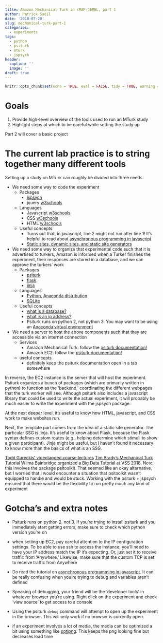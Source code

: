 ```yaml
---
title: Amazon Mechanical Turk in cMAP-CEMNL, part 1
author: Patrick Sadil
date: '2018-07-20'
slug: mechanical-turk-part-I
categories:
  - experiments
tags:
  - python
  - psiturk
  - mturk
  - jspsych
header:
  caption: ''
  image: ''
draft: true
---
```


```r
knitr::opts_chunk$set(echo = TRUE, eval = FALSE, tidy = TRUE, warning = FALSE)
```

# Goals

1. Provide high-level overview of the tools used to run an MTurk study
2. Highlight steps at which to be careful while setting the study up

Part 2 will cover a basic project

# The current lab practice is to string together many different tools


Setting up a study on MTurk can roughly be divided into three needs. 


* We need some way to code the experiment 
  + Packages
    - [jspsych](www.jspsych.org)
    - jquery [w3schools](https://www.w3schools.com/jquery/default.asp)
  + Languages
    - Javascript [w3schools](www.w3schools.com/js/default.asp)
    - CSS [w3schools](www.w3schools.com/css/default.asp)
    - HTML [w3schools](www.w3schools.com/html/default.asp)
  + Useful concepts
    - Turns out that, in javascript, line 2 might not run after line 1! It's helpful to read about [asynchronous programming in javascript](javascript.info/callbacks)
    - [Static sites, dynamic sites, and static site generators](about.gitlab.com/2016/06/03/ssg-overview-gitlab-pages-part-1-dynamic-x-static/)
    
* We need some way to organize that experimental code such that it is advertised to turkers, Amazon is informed when a Turker finishes the experiment, their responses are stored in a database, and we can approve the turkers' work 
  + Packages
    - [psiturk](psiturk.readthedocs.io/en/latest/)
    - [flask](flask.pocoo.org/docs/1.0/#)
    - [jinja](www.palletsprojects.com/p/jinja/)
  + Languages
    - [Python](python.swaroopch.com/), [Anaconda distribution](www.anaconda.com/download/)
    - [SQLite](cran.r-project.org/web/packages/dbplyr/vignettes/dbplyr.html)
  + Useful concepts
    - [what is a database?](taylorwhitten.github.io/blog/RSQLite1)
    - [what is an ip address?](www.howtogeek.com/66214/how-to-forward-ports-on-your-router/)
    - Psiturk runs on python 2, not python 3. You may want to be using an [Anaconda virtual environment](conda.io/docs/user-guide/tasks/manage-environments.html)

* We need a server to host the above components such that they are accessible via an internet connection 
  + Services
    - Amazon Mechanical Turk: follow the [psiturk documentation!](psiturk.readthedocs.io/en/latest/amt_setup.html#)
    - Amazon EC2: follow the [psiturk documentation!](psiturk.readthedocs.io/en/latest/amazon_ec2.html)
  + useful concepts
    - definitely keep the psiturk documentation open in a tab somewhere

In reverse, the EC2 instance is the server that will host the experiment. Psiturk organizes a bunch of packages (which are primarily written in python) to function as the 'backend,' coordinating the different webpages that the turk worker will see. Although psiturk also includes a javascript library that could be used to write the actual experiment, it will probably be much easier to write the experiment with the jspsych package.

At the next deeper level, it's useful to know how HTML, javascript, and CSS work to make websites run.

Next, the template part comes from the idea of a static site generator. The particular SSG is jinja. It's useful to know about Flask, because the Flask syntax defines custom routes (e.g., helping determine which stimuli to show a given participant). Jinja might be useful, but I haven't found it necessary to know more than the basics of what is an SSG.

[Todd Gureckis' videotapped course lectures](https://psiturk.org/docs/)
[Tim Brady's Mechanical Turk Tutorial](bradylab.ucsd.edu/ttt/index.html)
[Wilma Bainbridge organized a Big Data Tutorial at VSS 2018](wilmabainbridge.com/bigdataclass.html). Note, this involves the package psitoolkit. That seemed like an okay alternative, but I worried that I would encounter a situation that psitoolkit wasn't equipped to handle and would be stuck. Working with the psiturk + jspsych ensured that there would be the flexibility to run pretty much any kind of experiment

# Gotcha's and extra notes

* Psiturk runs on python 2, not 3. If you're trying to install psiturk and you immediately start getting errors, make sure to check which python version you're on

* when setting up EC2, pay careful attention to the IP configuration settings. To be able to use ssh to access the instance, you'll need to have your IP address match the IP it's expecting. Or, just set it to receive traffic from 'Anywhere.' Likewise, make sure that the custom TCP is set to receive traffic from Anywhere

* Do read the tutorial on [asynchronous programming in javascript](javascript.info/callbacks). It can be really confusing when you're trying to debug and variables aren't defined

* Speaking of debugging, your friend will be the 'developer tools' in whatever browser you're using. Right click on the experiment and check 'view source' to get access to a console

* Using the psiturk `debug` command will attempt to open up the experiment in the browser. This will only work if no browser is currently open.

* if an experiment involves a lot of media, the media can be optimized a bit using something like [optipng](http://optipng.sourceforge.net/). This keeps the png looking fine but decreases load time

